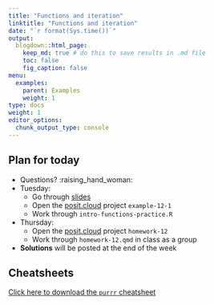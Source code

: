 ```yaml
---
title: "Functions and iteration"
linktitle: "Functions and iteration"
date: "`r format(Sys.time())`"
output:
  blogdown::html_page:
    keep_md: true # do this to save results in .md file
    toc: false
    fig_caption: false
menu:
  examples:
    parent: Examples
    weight: 1
type: docs
weight: 1
editor_options:
  chunk_output_type: console
---
```


## Plan for today
- Questions? :raising_hand_woman:
- Tuesday:
  - Go through [slides](/content/12-content/)
  - Open the [posit.cloud](http://posit.cloud) project `example-12-1`
  - Work through `intro-functions-practice.R`
- Thursday:
  - Open the [posit.cloud](http://posit.cloud) project `homework-12`
  - Work through `homework-12.qmd` in class as a group
- **Solutions** will be posted at the end of the week


## Cheatsheets

[Click here to download the `purrr` cheatsheet](https://rstudio.github.io/cheatsheets/purrr.pdf)
